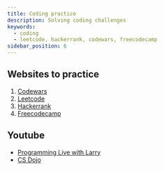 ```yaml
---
title: Coding practice
description: Solving coding challenges
keywords:
  - coding
  - leetcode, hackerrank, codewars, freecodecamp
sidebar_position: 6
---
```


## Websites to practice

1. [Codewars](https://www.codewars.com/)
2. [Leetcode](https://leetcode.com/)
3. [Hackerrank](https://www.hackerrank.com/)
4. [Freecodecamp](https://www.freecodecamp.org/learn/coding-interview-prep/)

## Youtube

- [Programming Live with Larry](https://www.youtube.com/c/Algorithmist/playlists)
- [CS Dojo](https://www.youtube.com/c/CSDojo/playlists)
